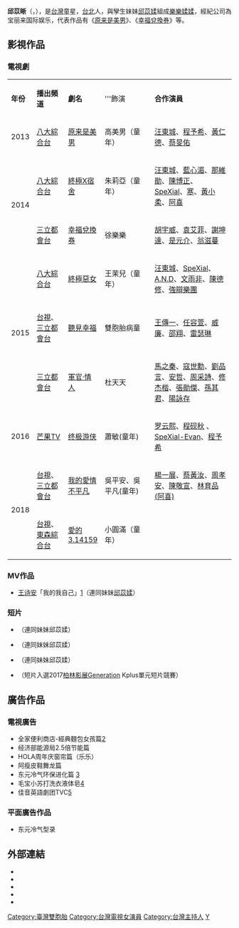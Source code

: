 {{blpsources|time=2016-08-10T15:32:07+00:00}}
{{藝人
|姓名 = 邱苡晰
|類型 = 童星
|圖片 = 
|圖片尺寸 = 
|圖片簡介 = 
|本名 = 
|外文名 = 
|外文 = 
|羅馬拼音 = 
|英文名 = Melody
|暱稱 = 樂樂
|其他藝名 = 
|國籍 = {{ROC}}
|民族 = 
|籍貫 = 
|出生日期 = {{birth date and age|2006|4|26}}
|出生地點 = {{TWN}}[[台北市|台北市]]
|逝世日期 = 
|逝世地點 = 
|職業 = [[童星|童星]]
|語言 = 
|教育程度 = 
|宗教信仰 = 
|配偶 = 
|兒女 = 
|父母 = 
|音樂類型 = 
|演奏樂器 = 
|出道地點 = 
|出道日期 = 
|出道作 = 
|代表作 = 《[[原来是美男_(台灣電視劇)|原来是美男]]》<br>《[[幸福兌換券|幸福兌換券]]》
|活躍年代 = 2010年至今
|唱片公司 = 
|經紀公司 = 寶麗來國際娛樂（2013年至今）
|網站 = 
|相關團體 = [[樂樂媃媃|樂樂媃媃]]
|IMDb = 8467135
|獎項 = 
}}
'''邱苡晰'''（{{lang-en|Melody}}，{{bd|2006年|4月26日}}），是[[台灣|台灣]]童星，[[台北|台北]]人，與孿生妹妹[[邱苡媃|邱苡媃]]組成[[樂樂媃媃|樂樂媃媃]]，經紀公司為宝丽来国际娱乐，代表作品有《[[原来是美男_(台灣電視劇)|原来是美男]]》、《[[幸福兌換券|幸福兌換券]]》等。

==影視作品==

=== 電視劇 ===
{| class="wikitable" 
|- style="background:#87CEFA; color:black" align=center
|style="width:5%"|'''年份'''||style="width:15%"|'''播出頻道'''||style="width:10%"|'''劇名'''||style="width:25%"|'''飾演||style="width:40%"|'''合作演員'''
|-
| 2013 || [[八大綜合台|八大綜合台]] ||[[原来是美男_(台灣電視劇)|原来是美男]] ||高美男（童年）||[[汪東城|汪東城]]、[[程予希|程予希]]、[[黃仁德|黃仁德]]、[[蔡旻佑|蔡旻佑]]
|-
| rowspan=2|2014||  [[八大綜合台|八大綜合台]] ||[[終極X宿舍|終極X宿舍]]  ||朱莉亞（童年）||[[汪東城|汪東城]]、[[藍心湄|藍心湄]]、[[那維勛|那維勛]]、[[陳博正|陳博正]]、[[SpeXial|SpeXial]]、[[蔡芷紜|寒]]、[[黃小柔|黃小柔]]、[[阿喜|阿喜]]
|-
|  [[三立都會台|三立都會台]] ||[[幸福兌換券|幸福兌換券]] ||徐樂樂||[[胡宇威|胡宇威]]、[[袁艾菲|袁艾菲]]、[[謝坤達|謝坤達]]、[[是元介|是元介]]、[[翁滋蔓|翁滋蔓]]
|-
| rowspan=3|2015||  [[八大綜合台|八大綜合台]] ||[[終極惡女|終極惡女]] ||王茉兒（童年）||[[汪東城|汪東城]]、[[SpeXial|SpeXial]]、[[A.N.D|A.N.D]]、[[文雨非|文雨非]]、[[陳德修|陳德修]]、[[強辯樂團|強辯樂團]]

|-
|[[台視|台視]]、[[三立都會台|三立都會台]] ||[[聽見幸福|聽見幸福]] ||雙胞胎病童||[[王傳一|王傳一]]、[[任容萱|任容萱]]、[[廖亦崟|威廉]]、[[邵翔|邵翔]]、[[雷瑟琳|雷瑟琳]]
|-
|[[三立都會台|三立都會台]]||[[軍官·情人|軍官·情人]]||杜天天||[[馬之秦|馬之秦]]、[[寇世勳|寇世勳]]、[[劉品言|劉品言]]、[[安哲|安哲]]、[[周采詩|周采詩]]、[[修杰楷|修杰楷]]、[[張勛傑|張勛傑]]、[[孫其君|孫其君]]、[[陽詠存|陽詠存]]
|-
|2016
|[[芒果TV|芒果TV]]
|[[终极游侠|终极游侠]]
|蕭敏(童年)
|[[罗云熙|罗云熙]]、[[程砚秋|程砚秋]] 、[[SpeXial-Evan|SpeXial-Evan]]、[[程予希|程予希]]
|-
| rowspan="4" |2018||  [[台視|台視]]、[[三立都會台|三立都會台]]||[[我的愛情不平凡|我的愛情不平凡]]||吳平安、吳平凡(童年)||[[楊一展|楊一展]]、[[蔡黃汝|蔡黃汝]]、[[周孝安|周孝安]]、[[陳敬宣|陳敬宣]]、[[林育品|林育品(阿喜)]]
|-
|[[台視|台視]]、[[東森綜合台|東森綜合台]]||[[愛的3.14159|愛的3.14159]]||小圓滿（童年）||
|}

===MV作品===
*[[王诗安|王诗安]]「我的我自己」[https://m.youtube.com/watch?v=XdkObAQY-vo]（連同妹妹[[邱苡媃|邱苡媃]]）

===短片===
*{{youtube|WHaprRMYYDw|法國巴黎人壽《睡美人》}}（連同妹妹邱苡媃）
*{{youtube|Yst0g82b9S8|sasa睫毛膏}}（連同妹妹邱苡媃）
*{{youtube|hf_qeYTM_pY|遠雄人壽《願望》}}（連同妹妹邱苡媃）
*{{youtube|azCfxPEccq8|《層層摺起的寂寞》預告片}}（短片入選2017[[柏林影展|柏林影展]]Generation Kplus單元短片競賽）

==廣告作品==
===電視廣告===
*全家便利商店-經典麵包女孩篇[https://m.youtube.com/watch?v=3OabwDT-C1o]
*经济部能源局2.5倍节能篇 
*HOLA周年庆窗帘篇（乐乐） 
*阿瘦皮鞋舞龙篇 
*东元冷气环保进化篇 [https://m.youtube.com/watch?v=OfzV8REo0M8]
*毛宝小苏打洗衣液体皂[https://m.youtube.com/watch?v=xuzw9yfVdUA]
*佳音英語劇团TVC[https://m.youtube.com/watch?v=Ax-hMdVwtq0]

===平面廣告作品===
*东元冷气型录

==外部連結==
* {{facebook|taiwantwingirls|雙胞胎樂樂媃媃}}
* {{youtube|user=twinsmama1000|雙胞胎樂樂媃媃}}
* {{Sinaweibo|taiwantwingirls|雙胞胎樂樂媃媃}}
* {{Instagram|taiwantwingirls|雙胞胎樂樂媃媃}}
* {{Instagram|ec__chiu}}

[[Category:臺灣雙胞胎|Category:臺灣雙胞胎]]
[[Category:台灣電視女演員|Category:台灣電視女演員]]
[[Category:台灣主持人|Category:台灣主持人]]
[[Category:邱姓|Y]]
